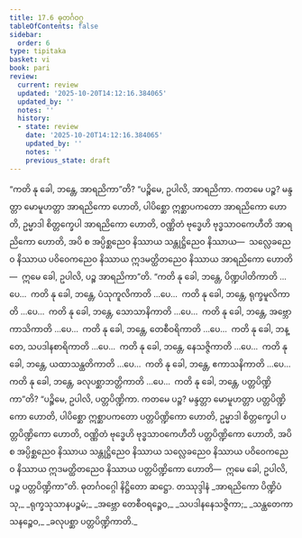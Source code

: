 ```yaml
---
title: 17.6 ဓုတင်္ဂဝဂ္ဂ
tableOfContents: false
sidebar:
  order: 6
type: tipitaka
basket: vi
book: pari
review:
  current: review
  updated: '2025-10-20T14:12:16.384065'
  updated_by: ''
  notes: ''
  history:
  - state: review
    date: '2025-10-20T14:12:16.384065'
    updated_by: ''
    notes: ''
    previous_state: draft
---
```



<DynamicBreadcrumb />


<ReviewStatus review={frontmatter.review} showDetails={true} />

<HypothesisAnnotation frontmatter={frontmatter} />

<Division number="443" book="pari" e="ch" v="5" p="335">

<Paragraph number="2064" book="pari">
“ကတိ နု ခေါ, ဘန္တေ, အာရညိကာ”တိ? “ပဉ္စိမေ, ဥပါလိ, အာရညိကာ. ကတမေ ပဉ္စ? မန္ဒတ္တာ မောမူဟတ္တာ အာရညိကော ဟောတိ, ပါပိစ္ဆော ဣစ္ဆာပကတော အာရညိကော ဟောတိ, ဥမ္မာဒါ စိတ္တက္ခေပါ အာရညိကော ဟောတိ, ဝဏ္ဏိတံ ဗုဒ္ဓေဟိ ဗုဒ္ဓသာဝကေဟီတိ အာရညိကော ဟောတိ, အပိ စ အပ္ပိစ္ဆညေဝ နိဿာယ သန္တုဋ္ဌိညေဝ နိဿာယ—  သလ္လေခညေဝ နိဿာယ ပဝိဝေကညေဝ နိဿာယ ဣဒမတ္ထိတညေဝ နိဿာယ အာရညိကော ဟောတိ—  ဣမေ ခေါ, ဥပါလိ, ပဉ္စ အာရညိကာ”တိ.
</Paragraph>

<Paragraph number="2065" book="pari">
“ကတိ နု ခေါ, ဘန္တေ, ပိဏ္ဍပါတိကာတိ …ပေ…  ကတိ နု ခေါ, ဘန္တေ, ပံသုကူလိကာတိ …ပေ…  ကတိ နု ခေါ, ဘန္တေ, ရုက္ခမူလိကာတိ …ပေ…  ကတိ နု ခေါ, ဘန္တေ, သောသာနိကာတိ …ပေ…  ကတိ နု ခေါ, ဘန္တေ, အဗ္ဘောကာသိကာတိ …ပေ…  ကတိ နု ခေါ, ဘန္တေ, တေစီဝရိကာတိ …ပေ…  ကတိ နု ခေါ, ဘန္တေ, သပဒါနစာရိကာတိ …ပေ…  ကတိ နု ခေါ, ဘန္တေ, နေသဇ္ဇိကာတိ …ပေ…  ကတိ နု ခေါ, ဘန္တေ, ယထာသန္ထတိကာတိ …ပေ…  ကတိ နု ခေါ, ဘန္တေ, ဧကာသနိကာတိ …ပေ…  ကတိ နု ခေါ, ဘန္တေ, ခလုပစ္ဆာဘတ္တိကာတိ …ပေ…  ကတိ နု ခေါ, ဘန္တေ, ပတ္တပိဏ္ဍိကာ”တိ? “ပဉ္စိမေ, ဥပါလိ, ပတ္တပိဏ္ဍိကာ. ကတမေ ပဉ္စ? မန္ဒတ္တာ မောမူဟတ္တာ ပတ္တပိဏ္ဍိကော ဟောတိ, ပါပိစ္ဆော ဣစ္ဆာပကတော ပတ္တပိဏ္ဍိကော ဟောတိ, ဥမ္မာဒါ စိတ္တက္ခေပါ ပတ္တပိဏ္ဍိကော ဟောတိ, ဝဏ္ဏိတံ ဗုဒ္ဓေဟိ ဗုဒ္ဓသာဝကေဟီတိ ပတ္တပိဏ္ဍိကော ဟောတိ, အပိ စ အပ္ပိစ္ဆညေဝ နိဿာယ သန္တုဋ္ဌိညေဝ နိဿာယ သလ္လေခညေဝ နိဿာယ ပဝိဝေကညေဝ နိဿာယ ဣဒမတ္ထိတညေဝ နိဿာယ ပတ္တပိဏ္ဍိကော ဟောတိ—  ဣမေ ခေါ, ဥပါလိ, ပဉ္စ ပတ္တပိဏ္ဍိကာ”တိ.

</Paragraph>
</Division>

<Paragraph number="2066" type="center" book="pari">
ဓုတင်္ဂဝဂ္ဂေါ နိဋ္ဌိတော ဆဋ္ဌော.



</Paragraph>

<Paragraph number="2067" type="center" book="pari">
တဿုဒ္ဒါနံ


</Paragraph>

<Paragraph number="2068" type="verses" book="pari">
_အာရညိကော ပိဏ္ဍိပံသု,_  
_ရုက္ခသုသာနပဉ္စမံ;_  
_အဗ္ဘော တေစီဝရဉ္စေဝ,_  
_သပဒါနနေသဇ္ဇိကာ;_  
_သန္ထတေကာသနဉ္စေဝ,_  
_ခလုပစ္ဆာ ပတ္တပိဏ္ဍိကာတိ._
</Paragraph>